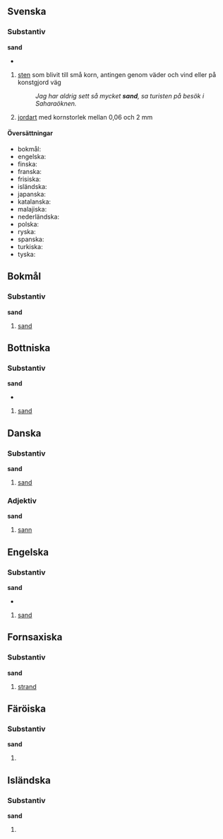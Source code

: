 {{se även|sanð}}
{{wikipedia}}

==Svenska==
===Substantiv===
{{sv-subst-n-oräkn}}
'''sand'''
*{{uttal|sv|enkel=sand|ipa=sand}}
#[[sten]] som blivit till små korn, antingen genom väder och vind eller på konstgjord väg
#:''Jag har aldrig sett så mycket '''sand''', sa turisten på besök i Saharaöknen.''
#{{tagg|geologi}} [[jordart]] med kornstorlek mellan 0,06 och 2 mm
:{{avgränsare}}
:{{etymologi|Av {{härledning|sv|gmq-fsv|sander}}, av {{härledning|sv|non|sandr}}, av urgermanska *''sanda(z)''. Besläktat med isländska ''[[sandur#Isländska|sandur]]'', norska ''[[#Norska|sand]]'' fornengelska ''[[#Fornengelska|sand]]'' (engelska ''[[#Engelska|sand]]''), fornhögtyska ''[[sant#Fornhögtyska|sant]]'' (tyska ''[[Sand#Tyska|Sand]]''). Ytterst av urindoeuropeiska *''sam(a)dho-'', motsvarande grekiska [[ἄμαθος]], ''amathos'', "sand"; troligen en uttalsförenkling av *''bhsam(a)dho-'', av roten *''bhes-'', med rotbetydelsen "att [[krossa]]", "att gnugga". Härigenom besläktat med latin ''[[sabulum]]'', grekiska [[ψάμμος]], ''psammos'' (varav ''[[psammit]]''), båda "sand", och sanskrit ''bhas'', "sönderkrossa".}}
:{{sammansättningar|[[fogsand]], [[kabelsand]], [[kattsand]], [[kvartssand]], [[kvicksand]], [[sanddyna]], [[sandjord]], [[sandkaka]], [[sandkorn]], [[sandkrypare]], [[sandlåda]], [[sandmask]], [[sandmaskros]], [[sandslott]], [[sandsnäppa]], [[sandsten]], [[sandstrand]], [[sandtäkt]], [[sandtärna]], [[sandöken]], [[sättsand]]}}
:{{fraser|[[sticka huvudet i sanden]]}}
:{{seäven|[[grus]], [[singel]]}}
:{{anagram|[[dans]], [[Dans]]}}

====Översättningar====
{{ö-topp|små korn sten}}
*bokmål: {{ö|no|sand}}
*engelska: {{ö+|en|sand}}
*finska: {{ö+|fi|hiekka}}
*franska: {{ö+|fr|sable|m}}
*frisiska: {{ö+|fy|sân|n}}
*isländska: {{ö+|is|sandur}}
*japanska: {{ö+|ja|砂|tr=suna}}
*katalanska: {{ö+|ca|sorra}}
*malajiska: {{ö|ms|pasir}}
*nederländska: {{ö+|nl|zand|n}}
*polska: {{ö+|pl|piasek|m}}
*ryska: {{ö+|ru|песок|m|tr=pesók}}
*spanska: {{ö+|es|arena|f}}
*turkiska: {{ö+|tr|kum}}
*tyska: {{ö+|de|Sand|m}}
{{ö-botten}}

==Bokmål==
===Substantiv===
{{subst|no}}
'''sand''' {{m}}
#[[sand#Svenska|sand]]
#:{{etymologi|Av {{härledning|no|non|sandr}}, av urgermanska ''*samdaz'', av urindoeuropeiska''*sámh₂dʰos''.}}
#:{{homofoner|sann|språk=no}}
#:{{sammansättningar|[[sandkasse]]}}

==Bottniska==
===Substantiv===
{{subst|gmq-bot}}
'''sand''' {{m}}
*{{uttal|gmq-bot|ipa=sɑ́ːn/, /sɒ́nː/, /sǽnd/, /sǽːt}}
#[[#Svenska|sand]]
#:{{etymologi|Av {{härledning|gmq-bot|non|sandr}}; just för att ordet historiskt slutar på ''nd'' och är enstavigt blir n-ljudet lent och ej tjockt; jämför ''[[band#Bottniska|band]]'' motför ''[[son#Bottniska|son]]'' och ''[[van#Bottniska|van]]''.}}
#:{{besläktade ord|[[sandug]], [[send’]]}}

==Danska==
===Substantiv===
{{da-subst-t-oräkn|sand|sandet}}
'''sand'''
#[[sand#Svenska|sand]]
#:{{etymologi|Av {{härledning|da|non|sandr}}, av urgermanska ''*samdaz'', av urindoeuropeiska''*sámh₂dʰos''.}}
#:{{sammansättningar|[[sandbanke]], [[sandflugt]], [[sandkasse]], [[sandpapir]], [[sandstrand]]}}

===Adjektiv===
{{adj|da}}
'''sand'''
#[[sann]]
#:{{synonymer|[[rigtig]]}}
#:{{antonymer|[[falsk]]}}
#:{{etymologi|Av {{härledning|da|non|[[sannr]], [[saðr]]}}, av urgermanska ''*sanþaz'', av urindoeuropeiska ''*h₁sónts'' ("varande, existerande"), presens particip av *h₁es- ("att vara").}}

==Engelska==
===Substantiv===
{{subst|en}}
'''sand'''
*{{uttal|en|ipa=sænd}}
#{{tagg||språk=en}} [[sand#Svenska|sand]]

==Fornsaxiska==
===Substantiv===
{{subst|osx}}
'''sand'''
#[[strand]]

==Färöiska==
===Substantiv===
'''sand'''
#{{böjning|fo|subst|sandur}}

==Isländska==
===Substantiv===
'''sand'''
#{{böjning|is|subst|sandur}}
